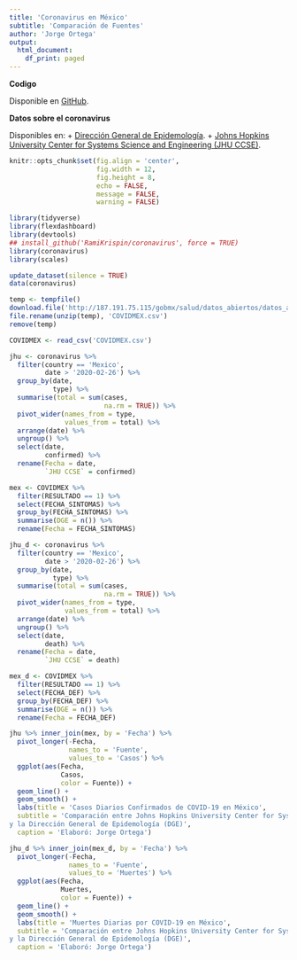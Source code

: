 ```yaml
---
title: 'Coronavirus en México'
subtitle: 'Comparación de Fuentes'
author: 'Jorge Ortega'
output:
  html_document:
    df_print: paged
---
```


**Codigo**
  
Disponible en [GitHub](https://github.com/jisaaco/corona/blob/master/Comparavirus.Rmd){target='_blank'}.

**Datos sobre el coronavirus**
  
Disponibles en:
+ [Dirección General de Epidemología](https://www.gob.mx/salud/documentos/datos-abiertos-152127){target='_blank'}.
+ [Johns Hopkins University Center for Systems Science and Engineering (JHU CCSE)](https://github.com/RamiKrispin/coronavirus-csv){target='_blank'}.

```r
knitr::opts_chunk$set(fig.align = 'center',
                      fig.width = 12,
                      fig.height = 8,
                      echo = FALSE,
                      message = FALSE,
                      warning = FALSE)

library(tidyverse)
library(flexdashboard)
library(devtools)
## install_github('RamiKrispin/coronavirus', force = TRUE)
library(coronavirus)
library(scales)

update_dataset(silence = TRUE)
data(coronavirus)

temp <- tempfile()
download.file('http://187.191.75.115/gobmx/salud/datos_abiertos/datos_abiertos_covid19.zip', temp)
file.rename(unzip(temp), 'COVIDMEX.csv')
remove(temp)

COVIDMEX <- read_csv('COVIDMEX.csv')

jhu <- coronavirus %>%
  filter(country == 'Mexico',
         date > '2020-02-26') %>%
  group_by(date,
           type) %>%
  summarise(total = sum(cases,
                        na.rm = TRUE)) %>%
  pivot_wider(names_from = type,
              values_from = total) %>%
  arrange(date) %>%
  ungroup() %>%
  select(date,
         confirmed) %>%
  rename(Fecha = date,
         `JHU CCSE` = confirmed)

mex <- COVIDMEX %>%
  filter(RESULTADO == 1) %>%
  select(FECHA_SINTOMAS) %>%
  group_by(FECHA_SINTOMAS) %>%
  summarise(DGE = n()) %>%
  rename(Fecha = FECHA_SINTOMAS)

jhu_d <- coronavirus %>%
  filter(country == 'Mexico',
         date > '2020-02-26') %>%
  group_by(date,
           type) %>%
  summarise(total = sum(cases,
                        na.rm = TRUE)) %>%
  pivot_wider(names_from = type,
              values_from = total) %>%
  arrange(date) %>%
  ungroup() %>%
  select(date,
         death) %>%
  rename(Fecha = date,
         `JHU CCSE` = death)

mex_d <- COVIDMEX %>%
  filter(RESULTADO == 1) %>%
  select(FECHA_DEF) %>%
  group_by(FECHA_DEF) %>%
  summarise(DGE = n()) %>%
  rename(Fecha = FECHA_DEF)
```

```r
jhu %>% inner_join(mex, by = 'Fecha') %>%
  pivot_longer(-Fecha,
               names_to = 'Fuente',
               values_to = 'Casos') %>%
  ggplot(aes(Fecha,
             Casos,
             color = Fuente)) +
  geom_line() +
  geom_smooth() +
  labs(title = 'Casos Diarios Confirmados de COVID-19 en México',
  subtitle = 'Comparación entre Johns Hopkins University Center for Systems Science and Engineering (JHU CCSE)
y la Dirección General de Epidemología (DGE)',
  caption = 'Elaboró: Jorge Ortega')
```

```r
jhu_d %>% inner_join(mex_d, by = 'Fecha') %>%
  pivot_longer(-Fecha,
               names_to = 'Fuente',
               values_to = 'Muertes') %>%
  ggplot(aes(Fecha,
             Muertes,
             color = Fuente)) +
  geom_line() +
  geom_smooth() +
  labs(title = 'Muertes Diarias por COVID-19 en México',
  subtitle = 'Comparación entre Johns Hopkins University Center for Systems Science and Engineering (JHU CCSE)
y la Dirección General de Epidemología (DGE)',
  caption = 'Elaboró: Jorge Ortega')
```
